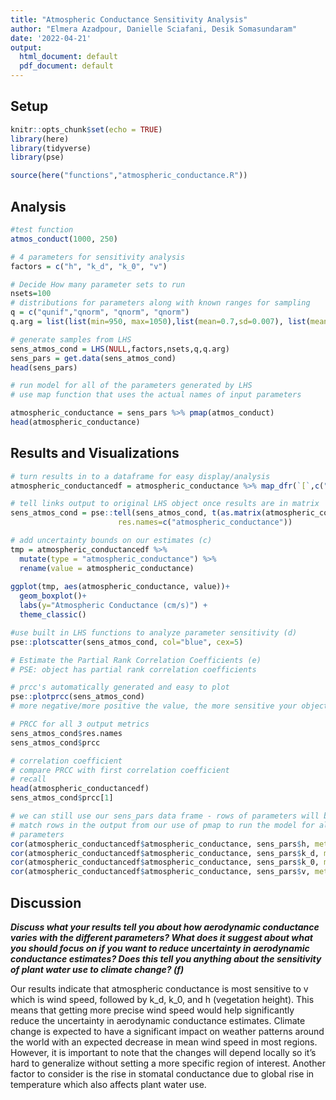 ```yaml
---
title: "Atmospheric Conductance Sensitivity Analysis"
author: "Elmera Azadpour, Danielle Sciafani, Desik Somasundaram"
date: '2022-04-21'
output:
  html_document: default
  pdf_document: default
---
```


## Setup
```r
knitr::opts_chunk$set(echo = TRUE)
library(here)
library(tidyverse)
library(pse)
```

```r
source(here("functions","atmospheric_conductance.R"))
```

## Analysis
```r
#test function
atmos_conduct(1000, 250)
```

```r
# 4 parameters for sensitivity analysis
factors = c("h", "k_d", "k_0", "v")

# Decide How many parameter sets to run
nsets=100
# distributions for parameters along with known ranges for sampling
q = c("qunif","qnorm", "qnorm", "qnorm")
q.arg = list(list(min=950, max=1050),list(mean=0.7,sd=0.007), list(mean=0.1, sd=0.001), list(mean=250,sd=30))

# generate samples from LHS
sens_atmos_cond = LHS(NULL,factors,nsets,q,q.arg)
sens_pars = get.data(sens_atmos_cond)
head(sens_pars)
```

```r
# run model for all of the parameters generated by LHS
# use map function that uses the actual names of input parameters

atmospheric_conductance = sens_pars %>% pmap(atmos_conduct)
head(atmospheric_conductance)
```

## Results and Visualizations
```r
# turn results in to a dataframe for easy display/analysis
atmospheric_conductancedf = atmospheric_conductance %>% map_dfr(`[`,c("atmospheric_conductance"))

# tell links output to original LHS object once results are in matrix
sens_atmos_cond = pse::tell(sens_atmos_cond, t(as.matrix(atmospheric_conductancedf)),
                        res.names=c("atmospheric_conductance"))
```

```r
# add uncertainty bounds on our estimates (c)
tmp = atmospheric_conductancedf %>%
  mutate(type = "atmospheric_conductance") %>% 
  rename(value = atmospheric_conductance)
  
ggplot(tmp, aes(atmospheric_conductance, value))+
  geom_boxplot()+
  labs(y="Atmospheric Conductance (cm/s)") +
  theme_classic()
```

```r
#use built in LHS functions to analyze parameter sensitivity (d)
pse::plotscatter(sens_atmos_cond, col="blue", cex=5) 
```


```r
# Estimate the Partial Rank Correlation Coefficients (e)
# PSE: object has partial rank correlation coefficients

# prcc's automatically generated and easy to plot
pse::plotprcc(sens_atmos_cond)
# more negative/more positive the value, the more sensitive your object is to 

# PRCC for all 3 output metrics
sens_atmos_cond$res.names
sens_atmos_cond$prcc

# correlation coefficient
# compare PRCC with first correlation coefficient
# recall
head(atmospheric_conductancedf)
sens_atmos_cond$prcc[1]

# we can still use our sens_pars data frame - rows of parameters will be
# match rows in the output from our use of pmap to run the model for all 
# parameters
cor(atmospheric_conductancedf$atmospheric_conductance, sens_pars$h, method="spearman")
cor(atmospheric_conductancedf$atmospheric_conductance, sens_pars$k_d, method="spearman")
cor(atmospheric_conductancedf$atmospheric_conductance, sens_pars$k_0, method="spearman")
cor(atmospheric_conductancedf$atmospheric_conductance, sens_pars$v, method="spearman")
```

## Discussion
***Discuss what your results tell you about how aerodynamic conductance varies with the different parameters? What does it suggest about what you should focus on if you want to reduce uncertainty in aerodynamic conductance estimates? Does this tell you anything about the sensitivity of plant water use to climate change? (f) ***

Our results indicate that atmospheric conductance is most sensitive to v which is wind speed, followed by k_d, k_0, and h (vegetation height). This means that getting more precise wind speed would help significantly reduce the uncertainty in aerodynamic conductance estimates. Climate change is expected to have a significant impact on weather patterns around the world with an expected decrease in mean wind speed in most regions. However, it is important to note that the changes will depend locally so it's hard to generalize without setting a more specific region of interest. Another factor to consider is the rise in stomatal conductance due to global rise in temperature which also affects plant water use. 

